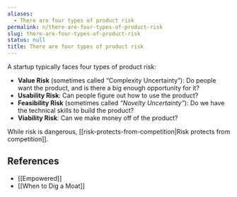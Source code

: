 ```yaml
---
aliases:
  - There are four types of product risk
permalink: n/there-are-four-types-of-product-risk
slug: there-are-four-types-of-product-risk
status: null
title: There are four types of product risk
---
```

A startup typically faces four types of product risk:

- **Value Risk** (sometimes called “Complexity Uncertainty”): Do people want the product, and is there a big enough opportunity for it?
- **Usability Risk**: Can people figure out how to use the product?
- **Feasibility Risk** (sometimes called _“Novelty Uncertainty”_): Do we have the technical skills to build the product?
- **Viability Risk**: Can we make money off of the product?

While risk is dangerous, [[risk-protects-from-competition|Risk protects from competition]].

## References

- [[Empowered]]
- [[When to Dig a Moat]]
